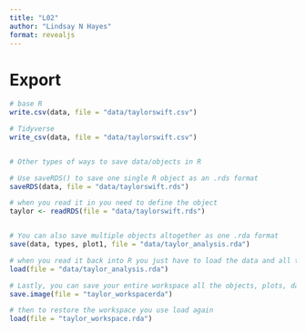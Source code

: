 ```yaml
---
title: "L02"
author: "Lindsay N Hayes"
format: revealjs
---
```


# Export
```r

# base R
write.csv(data, file = "data/taylorswift.csv")

# Tidyverse
write_csv(data, file = "data/taylorswift.csv")


# Other types of ways to save data/objects in R

# Use saveRDS() to save one single R object as an .rds format
saveRDS(data, file = "data/taylorswift.rds")

# when you read it in you need to define the object
taylor <- readRDS(file = "data/taylorswift.rds")


# You can also save multiple objects altogether as one .rda format
save(data, types, plot1, file = "data/taylor_analysis.rda")

# when you read it back into R you just have to load the data and all the objects names are restored
load(file = "data/taylor_analysis.rda")

# Lastly, you can save your entire workspace all the objects, plots, data, values you've generated using save.image()
save.image(file = "taylor_workspacerda")

# then to restore the workspace you use load again
load(file = "taylor_workspace.rda")

```


